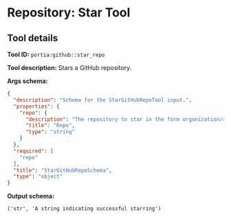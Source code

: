 <!-- WARNING: This file is auto-generated by generate_tool_docs.py. Do not edit manually. -->

# Repository: Star Tool

<Intro />

## Tool details
**Tool ID:** `portia:github::star_repo`

**Tool description:** Stars a GitHub repository.

**Args schema:**
```json
{
  "description": "Schema for the StarGitHubRepoTool input.",
  "properties": {
    "repo": {
      "description": "The repository to star in the form organization/repository.For example: PortiaAI/portia-sdk-python",
      "title": "Repo",
      "type": "string"
    }
  },
  "required": [
    "repo"
  ],
  "title": "StarGitHubRepoSchema",
  "type": "object"
}
```

**Output schema:**
```
('str', 'A string indicating successful starring')
```
